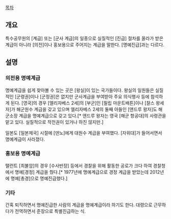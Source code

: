 [[목차]]
== 개요 ==
특수공무원의 [계급] 또는 [군사 계급]의 일종으로 실질적인 [진급] 절차를 올라가 받은 계급이 아니라 [의전]이나 홍보용으로 주어지는 계급을 말한다. [명예진급]과는 다르다.

== 설명 ==
=== 의전용 명예계급 ===
명예계급을 쉽게 찾아볼 수 있는 곳은 [왕실]이 있는 국가들이다. 왕실의 일원들은 실질적인 [군령권]이나 [군정권]은 없지만 군사계급을 부여받아 주요 의식행사 등에 참석하게 된다. [영국]의 경우 [엘리자베스 2세]의 [부군]인 [필립 마운트배튼]이나 [찰스 왕세자]가 해군원수 계급을 갖고 있으며 엘리자베스 2세의 둘째 아들인 [앤드루 왕자]도 해군소장 계급을 명예계급으로 갖고 있다.[* 앤드루 왕자는 영국 [해군 항공대]의 사령관을 맡고 있다. 실질적으로 작전권이 있거나 하진 않지만.]

일본도 [일본제국] 시절에 [덴노]에게 대원수 계급을 부여했다. [자위대]가 들어서면서 명예계급이 사라졌다.

=== 홍보용 명예계급 ===
탤런트 [최불암]의 경우 [수사반장] 등에서 경찰을 위해 활동한 공로가 크다 하여 경찰청에서 명예[경정] 계급을 줬다.[* 1977년에 명예계급으로 경정 계급을 받았는데 2012년에 명예[총경]으로 명예진급했다.]

=== 기타 ===
간혹 퇴직하면서 명예진급한 사람의 계급을 명예계급이라 하기도 한다. 대령으로 근무하다가 전역하면서 준장으로 특별진급하는 식.
